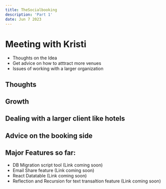 ```yaml
---
title: TheSocialbooking
description: 'Part 1'
date: Jun 7 2023
---
```


# Meeting with Kristi

- Thoughts on the Idea
- Get advice on how to atttract more venues
- Issues of working with a larger organization

## Thoughts

## Growth

## Dealing with a larger client like hotels

## Advice on the booking side

## Major Features so far:

- DB Migration script tool (Link coming soon)
- Email Share feature (Link coming soon)
- React Datatable (Link coming soon)
- Reflection and Recursion for text transaltion feature (Link coming soon)
